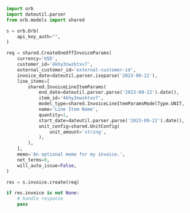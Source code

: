 ```python CreateInvoice.py
import orb
import dateutil.parser
from orb.models import shared

s = orb.Orb(
    api_key_auth="",
)

req = shared.CreateOneOffInvoiceParams(
    currency='USD',
    customer_id='4khy3nwzktxv7',
    external_customer_id='external-customer-id',
    invoice_date=dateutil.parser.isoparse('2023-09-22'),
    line_items=[
        shared.InvoiceLineItemParams(
            end_date=dateutil.parser.parse('2023-09-22').date(),
            item_id='4khy3nwzktxv7',
            model_type=shared.InvoiceLineItemParamsModelType.UNIT,
            name='Line Item Name',
            quantity=1,
            start_date=dateutil.parser.parse('2023-09-22').date(),
            unit_config=shared.UnitConfig(
                unit_amount='string',
            ),
        ),
    ],
    memo='An optional memo for my invoice.',
    net_terms=0,
    will_auto_issue=False,
)

res = s.invoice.create(req)

if res.invoice is not None:
    # handle response
    pass
```
